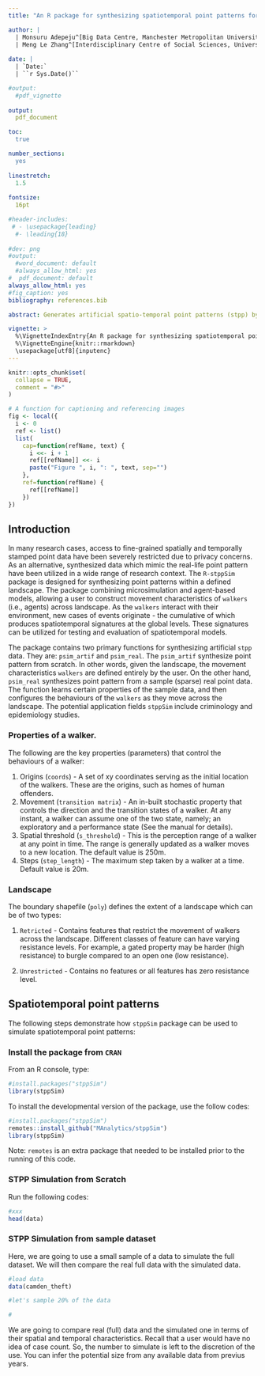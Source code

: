 ```yaml
---
title: "An R package for synthesizing spatiotemporal point patterns for social and life science research - A user guide"

author: |
  | Monsuru Adepeju^[Big Data Centre, Manchester Metropolitan University, Manchester, M156BH, UK, m.adepeju@mmu.ac.uk]
  | Meng Le Zhang^[Interdisciplinary Centre of Social Sciences, University of Sheffield, S14DP, UK, mengle.zhang@sheffield.ac.uk] 
  
date: |
  | `Date:`
  | ``r Sys.Date()``

#output:
  #pdf_vignette
  
output:
  pdf_document

toc:
  true

number_sections: 
  yes
    
linestretch: 
  1.5
  
fontsize: 
  16pt

#header-includes:
 # - \usepackage{leading}
  #- \leading{18}
  
#dev: png
#output:
  #word_document: default
  #always_allow_html: yes
#  pdf_document: default
always_allow_html: yes
#fig_caption: yes
bibliography: references.bib

abstract: Generates artificial spatio-temporal point patterns (stpp) by integrating microsimulation and agent-based models. Allows a user to define the movement properties of a set of "walkers" (an agents) distributed across a spatially configured landscape. The interaction of the walkers (be it human offenders in a crime analysis, foraging animals in a Wildlife study, or carriers in disease transmission) with their environment results in advent of new events, whose spatiotemporal (ST) signatures are measurable at the global levels. These signatures can be used in ST model testing and evaluation across wide variety of fields in social and life sciences.

vignette: >
  %\VignetteIndexEntry{An R package for synthesizing spatiotemporal point patterns for social and life science research - A user guide}
  %\VignetteEngine{knitr::rmarkdown}
  \usepackage[utf8]{inputenc}
---
```


```r
knitr::opts_chunk$set(
  collapse = TRUE,
  comment = "#>"
)
```

```r
# A function for captioning and referencing images
fig <- local({
  i <- 0
  ref <- list()
  list(
    cap=function(refName, text) {
      i <<- i + 1
      ref[[refName]] <<- i
      paste("Figure ", i, ": ", text, sep="")
    },
    ref=function(refName) {
      ref[[refName]]
    })
})
```

## Introduction

In many research cases, access to fine-grained spatially and temporally stamped point data have been severely restricted due to privacy concerns. As an alternative, synthesized data which mimic the real-life point pattern have been utilized in a wide range of research context. The `R-stppSim` package is designed for synthesizing point patterns within a defined landscape. The package combining microsimulation and agent-based models, allowing a user to construct movement characteristics of `walkers` (i.e., agents) across landscape. As the `walkers` interact with their environment, new cases of events originate - the cumulative of which produces spatiotemporal signatures at the global levels. These signatures can be utilized for testing and evaluation of spatiotemporal models.

The package contains two primary functions for synthesizing artificial `stpp` data. They are: `psim_artif` and `psim_real`. The `psim_artif` synthesize point pattern from scratch. In other words, given the landscape, the movement characteristics `walkers` are defined entirely by the user. On the other hand, `psim_real` synthesizes point pattern from a sample (sparse) real point data. The function learns certain properties of the sample data, and then configures the behaviours of the `walkers` as they move across the landscape. The potential application fields `stppSim` include criminology and epidemiology studies.


### Properties of a walker.

The following are the key properties (parameters) that control the behaviours of a walker:

1. Origins (`coords`) - A set of xy coordinates serving as the initial location of the walkers. These are the origins, such as homes of human offenders.
2. Movement (`transition matrix`) - An in-built stochastic property that controls the direction and the transition states of a walker. At any instant, a walker can assume one of the two state, namely; an exploratory and a performance state (See the manual for details).
3. Spatial threshold (`s_threshold`) - This is the perception range of a walker at any point in time. The range is generally updated as a walker moves to a new location. The default value is 250m.
4. Steps (`step_length`) - The maximum step taken by a walker at a time. Default value is 20m.

### Landscape

The boundary shapefile (`poly`) defines the extent of a landscape which can be of two types: 

1. `Retricted` - Contains features that restrict the movement of walkers across the landscape. Different classes of feature can have varying resistance levels. For example, a gated property may be harder (high resistance) to burgle compared to an open one (low resistance).  

2. `Unrestricted` - Contains no features or all features has zero resistance level.

## Spatiotemporal point patterns

The following steps demonstrate how `stppSim` package can be used to simulate spatiotemporal point patterns:

### Install the package from `CRAN`

From an R console, type:

```r
#install.packages("stppSim")
library(stppSim)
```

To install the developmental version of the package, use the follow codes:

```r
#install.packages("stppSim")
remotes::install_github("MAnalytics/stppSim")
library(stppSim)
```

Note: `remotes` is an extra package that needed to be installed prior to the running of this code. 


### STPP Simulation from Scratch

Run the following codes:

```r
#xxx
head(data)
```

### STPP Simulation from sample dataset

Here, we are going to use a small sample of a data to simulate the full dataset. We will then compare the real full data with the simulated data.

```r
#load data
data(camden_theft)

#let's sample 20% of the data

#
```

We are going to compare real (full) data and the simulated one in terms of their spatial and temporal characteristics. Recall that a user would have no idea of case count. So, the number to simulate is left to the discretion of the use. You can infer the potential size from any available data from previus years.
